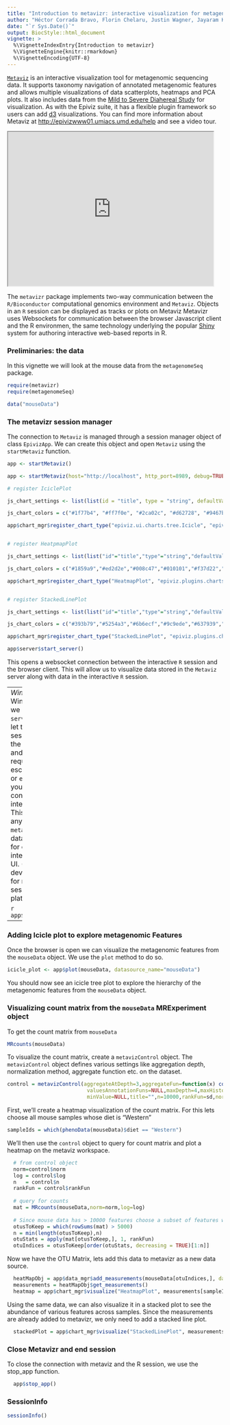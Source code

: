 ```yaml
---
title: "Introduction to metavizr: interactive visualization for metagenomics"
author: "Héctor Corrada Bravo, Florin Chelaru, Justin Wagner, Jayaram Kancherla, Joseph Paulson"
date: "`r Sys.Date()`"
output: BiocStyle::html_document
vignette: >
  %\VignetteIndexEntry{Introduction to metavizr}
  %\VignetteEngine{knitr::rmarkdown}
  %\VignetteEncoding{UTF-8}
---
```


[`Metaviz`](http://metaviz.cbcb.umd.edu) is an interactive visualization tool for metagenomic sequencing data. It supports taxonomy navigation of annotated metagenomic features and allows multiple visualizations of data scatterplots, heatmaps and PCA plots. It also includes data from the [Mild to Severe Diahereal Study](http://msd16s/) for visualization. As with the Epiviz suite, it has a flexible plugin framework so users can add [d3](http://d3js.org/) visualizations. You can find more information about Metaviz at [http://epivizwww01.umiacs.umd.edu/help](http://epivizwww01.umiacs.umd.edu/help) and see a video tour.

<iframe width="480" height="360" src="http://www.youtube.com/embed/099c4wUxozA" frameborder="1" allowfullscreen></iframe>

The `metavizr` package implements two-way communication between the `R/Bioconductor` computational genomics environment and `Metaviz`. Objects in an `R` session can be displayed as tracks or plots on Metaviz Metavizr uses Websockets for communication between the browser Javascript client and the R environmen, the same technology underlying the popular [Shiny](http://www.rstudio.com/shiny/) system for authoring interactive web-based reports in R.

### Preliminaries: the data

In this vignette we will look at the mouse data from the `metagenomeSeq` package.

```r
require(metavizr)
require(metagenomeSeq)

data("mouseData")
```

### The metavizr session manager

The connection to `Metaviz` is managed through a session manager object of class `EpivizApp`. We can create this object and open `Metaviz` using the `startMetaviz` function.

```r
app <- startMetaviz()
```

```r

app <- startMetaviz(host="http://localhost", http_port=8989, debug=TRUE, open_browser=FALSE, non_interactive=TRUE, try_ports=TRUE)

# register IciclePlot

js_chart_settings <- list(list(id = "title", type = "string", defaultValue = "", label = "Title", possibleValues = NULL), list(id = "marginTop", type = "number", defaultValue = 50, label = "Top margin", possibleValues = NULL), list(id = "marginBottom", type = "number", defaultValue = 23, label = "Bottom margin", possibleValues = NULL), list(id = "marginLeft", type = "number", defaultValue = 20, label = "Left margin", possibleValues = NULL), list(id = "marginRight", type = "number", defaultValue = 10, label = "Right margin", possibleValues = NULL))

js_chart_colors = c("#1f77b4", "#ff7f0e", "#2ca02c", "#d62728", "#9467bd", "#8c564b", "#e377c2", "#7f7f7f", "#bcbd22", "#17becf")

app$chart_mgr$register_chart_type("epiviz.ui.charts.tree.Icicle", "epiviz.ui.charts.tree.Icicle", js_chart_settings=js_chart_settings, js_chart_colors=js_chart_colors)


# register HeatpmapPlot

js_chart_settings <- list(list("id"="title","type"="string","defaultValue"="","label"="Title","possibleValues"=NULL),list("id"="marginTop","type"="number","defaultValue"=80,"label"="Top margin","possibleValues"=NULL),list("id"="marginBottom","type"="number","defaultValue"=40,"label"="Bottom margin","possibleValues"=NULL),list("id"="marginLeft","type"="number","defaultValue"=120,"label"="Left margin","possibleValues"=NULL),list("id"="marginRight","type"="number","defaultValue"=40,"label"="Right margin","possibleValues"=NULL),list("id"="measurementGroupsAggregator","type"="categorical","defaultValue"="mean-stdev","label"="Aggregator for measurement groups","possibleValues"=list("mean-stdev","quartiles","count","min","max","sum")),list("id"="colLabel","type"="measurementsMetadata","defaultValue"="colLabel","label"="Columns labels","possibleValues"=NULL),list("id"="rowLabel","type"="measurementsAnnotation","defaultValue"="name","label"="Row labels","possibleValues"=NULL),list("id"="showColorsForRowLabels","type"="boolean","defaultValue"=FALSE,"label"="Row labels as colors","possibleValues"=NULL),list("id"="maxColumns","type"="number","defaultValue"=40,"label"="Max columns","possibleValues"=NULL),list("id"="yMin","type"="number","defaultValue"="default","label"="Min Value","possibleValues"=NULL),list("id"="yMax","type"="number","defaultValue"="default","label"="Max Value","possibleValues"=NULL),list("id"="cluster","type"="categorical","defaultValue"="rows","label"="Cluster","possibleValues"=list("none","rows","columns","both")),list("id"="clusteringAlg","type"="categorical","defaultValue"="none","label"="Clustering Algorithm","possibleValues"=list("none","agglomerative")),list("id"="clusteringMetric","type"="categorical","defaultValue"="euclidean","label"="Clustering Metric","possibleValues"=list("euclidean")),list("id"="clusteringLinkage","type"="categorical","defaultValue"="complete","label"="Clustering Linkage","possibleValues"=list("complete")),list("id"="showDendrogram","type"="boolean","defaultValue"=TRUE,"label"="Show Dendrogram","possibleValues"=NULL))

js_chart_colors = c("#1859a9","#ed2d2e","#008c47","#010101","#f37d22","#662c91","#a11d20","#b33893")

app$chart_mgr$register_chart_type("HeatmapPlot", "epiviz.plugins.charts.HeatmapPlot", js_chart_settings=js_chart_settings, js_chart_colors=js_chart_colors)


# register StackedLinePlot

js_chart_settings <- list(list("id"="title","type"="string","defaultValue"="","label"="Title","possibleValues"=NULL),list("id"="marginTop","type"="number","defaultValue"=30,"label"="Top margin","possibleValues"=NULL),list("id"="marginBottom","type"="number","defaultValue"=50,"label"="Bottom margin","possibleValues"=NULL),list("id"="marginLeft","type"="number","defaultValue"=30,"label"="Left margin","possibleValues"=NULL),list("id"="marginRight","type"="number","defaultValue"=15,"label"="Right margin","possibleValues"=NULL),list("id"="measurementGroupsAggregator","type"="categorical","defaultValue"="mean-stdev","label"="Aggregator for measurement groups","possibleValues"=list("mean-stdev","quartiles","count","min","max","sum")),list("id"="colLabel","type"="measurementsMetadata","defaultValue"="colLabel","label"="Color by","possibleValues"=NULL),list("id"="rowLabel","type"="measurementsAnnotation","defaultValue"="name","label"="Labels","possibleValues"=NULL),list("id"="offset","type"="categorical","defaultValue"="zero","label"="Offset","possibleValues"=list("zero","wiggle")),list("id"="interpolation","type"="categorical","defaultValue"="step-after","label"="Interpolation","possibleValues"=list("linear","step-before","step-after","basis","basis-open","basis-closed","bundle","cardinal","cardinal-open","monotone")),list("id"="scaleToPercent","type"="boolean","defaultValue"=TRUE,"label"="Scale to Percent","possibleValues"=NULL),list("id"="useGroupBy","type"="boolean","defaultValue"=FALSE,"label"="Use Group by","possibleValues"=NULL),list("id"="groupBy","type"="measurementsAnnotation","defaultValue"="name","label"="Group By","possibleValues"=NULL),list("id"="hoverOpacity","type"="number","defaultValue"=0.6,"label"="Hover Opacity","possibleValues"=NULL))

js_chart_colors = c("#393b79","#5254a3","#6b6ecf","#9c9ede","#637939","#8ca252","#b5cf6b","#cedb9c","#8c6d31","#bd9e39","#e7ba52","#e7cb94","#843c39","#ad494a","#d6616b","#e7969c","#7b4173","#a55194","#ce6dbd","#de9ed6")

app$chart_mgr$register_chart_type("StackedLinePlot", "epiviz.plugins.charts.StackedLinePlot", js_chart_settings=js_chart_settings, js_chart_colors=js_chart_colors)

app$server$start_server()

```
This opens a websocket connection between the interactive `R` session and the browser client. This will allow us to visualize data stored in the `Metaviz` server along with data in the interactive `R` session.

----
*Windows users:* In Windows platforms we need to use the `service` function to let the interactive `R` session connect to the `epiviz` web app and serve data requests. We then escape (using `ctl-c` or `esc` depending on your environment) to continue with the interactive `R` session. This is required anytime you want `metavizr` to serve data to the web app, for example, when interacting with the UI. (We are actively developing support for non-blocking sessions in Windows platforms).

```r
app$server$service()
```
----

### Adding Icicle plot to explore metagenomic Features

Once the browser is open we can visualize the metagenomic features from the `mouseData` object. We use the `plot` method to do so. 

```r
icicle_plot <- app$plot(mouseData, datasource_name="mouseData")
```

You should now see an icicle tree plot to explore the hierarchy of the metagenomic features from the `mouseData` object.

### Visualizing count matrix from the `mouseData` MRExperiment object

To get the count matrix from `mouseData`

```r
MRcounts(mouseData)
```

To visualize the count matrix, create a `metavizControl` object. The `metavizControl` object defines various settings like aggregation depth, normalization method, aggregate function etc. on the dataset.

```r
control = metavizControl(aggregateAtDepth=3,aggregateFun=function(x) colSums(x),
                          valuesAnnotationFuns=NULL,maxDepth=4,maxHistory=3,maxValue=NULL,
                          minValue=NULL,title="",n=10000,rankFun=sd,norm=TRUE,log=FALSE)
```

First, we'll create a heatmap visualization of the count matrix. For this lets choose all mouse samples whose diet is "Western"

```r
sampleIds = which(phenoData(mouseData)$diet == "Western")
```

We'll then use the `control` object to query for count matrix and plot a heatmap on the metaviz workspace.

```r

  # from control object
  norm=control$norm
  log = control$log
  n   = control$n
  rankFun = control$rankFun
  
  # query for counts
  mat = MRcounts(mouseData,norm=norm,log=log)
  
  # Since mouse data has > 10000 features choose a subset of features where normalized count values are > 5000
  otusToKeep = which(rowSums(mat) > 5000)
  n = min(length(otusToKeep),n)
  otuStats = apply(mat[otusToKeep,], 1, rankFun)
  otuIndices = otusToKeep[order(otuStats, decreasing = TRUE)[1:n]]
```

Now we have the OTU Matrix, lets add this data to metavizr as a new data source.

```r
  heatMapObj = app$data_mgr$add_measurements(mouseData[otuIndices,], datasource_name = "heatmapObj")
  measurements = heatMapObj$get_measurements()
  heatmap = app$chart_mgr$visualize("HeatmapPlot", measurements[sampleIds])
```

Using the same data, we can also visualize it in a stacked plot to see the abundance of various features across samples. Since the measurements are already added to metavizr, we only need to add a stacked line plot. 

```r
  stackedPlot = app$chart_mgr$visualize("StackedLinePlot", measurements[sampleIds])
```

### Close Metavizr and end session

To close the connection with metaviz and the R session, we use the stop_app function.

```r
  app$stop_app()
```

### SessionInfo

```r
sessionInfo()
```


